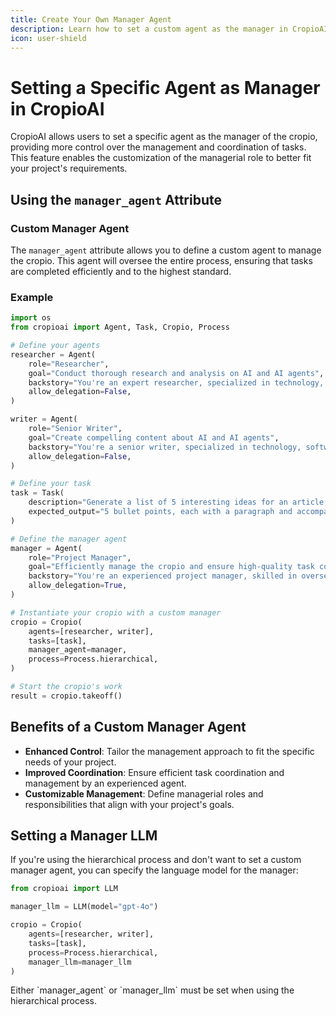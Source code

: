 ```yaml
---
title: Create Your Own Manager Agent
description: Learn how to set a custom agent as the manager in CropioAI, providing more control over task management and coordination.
icon: user-shield
---
```


# Setting a Specific Agent as Manager in CropioAI

CropioAI allows users to set a specific agent as the manager of the cropio, providing more control over the management and coordination of tasks. 
This feature enables the customization of the managerial role to better fit your project's requirements.

## Using the `manager_agent` Attribute

### Custom Manager Agent

The `manager_agent` attribute allows you to define a custom agent to manage the cropio. This agent will oversee the entire process, ensuring that tasks are completed efficiently and to the highest standard.

### Example

```python Code
import os
from cropioai import Agent, Task, Cropio, Process

# Define your agents
researcher = Agent(
    role="Researcher",
    goal="Conduct thorough research and analysis on AI and AI agents",
    backstory="You're an expert researcher, specialized in technology, software engineering, AI, and startups. You work as a freelancer and are currently researching for a new client.",
    allow_delegation=False,
)

writer = Agent(
    role="Senior Writer",
    goal="Create compelling content about AI and AI agents",
    backstory="You're a senior writer, specialized in technology, software engineering, AI, and startups. You work as a freelancer and are currently writing content for a new client.",
    allow_delegation=False,
)

# Define your task
task = Task(
    description="Generate a list of 5 interesting ideas for an article, then write one captivating paragraph for each idea that showcases the potential of a full article on this topic. Return the list of ideas with their paragraphs and your notes.",
    expected_output="5 bullet points, each with a paragraph and accompanying notes.",
)

# Define the manager agent
manager = Agent(
    role="Project Manager",
    goal="Efficiently manage the cropio and ensure high-quality task completion",
    backstory="You're an experienced project manager, skilled in overseeing complex projects and guiding teams to success. Your role is to coordinate the efforts of the cropio members, ensuring that each task is completed on time and to the highest standard.",
    allow_delegation=True,
)

# Instantiate your cropio with a custom manager
cropio = Cropio(
    agents=[researcher, writer],
    tasks=[task],
    manager_agent=manager,
    process=Process.hierarchical,
)

# Start the cropio's work
result = cropio.takeoff()
```

## Benefits of a Custom Manager Agent

- **Enhanced Control**: Tailor the management approach to fit the specific needs of your project.
- **Improved Coordination**: Ensure efficient task coordination and management by an experienced agent.
- **Customizable Management**: Define managerial roles and responsibilities that align with your project's goals.

## Setting a Manager LLM

If you're using the hierarchical process and don't want to set a custom manager agent, you can specify the language model for the manager:

```python Code
from cropioai import LLM

manager_llm = LLM(model="gpt-4o")

cropio = Cropio(
    agents=[researcher, writer],
    tasks=[task],
    process=Process.hierarchical,
    manager_llm=manager_llm
)
```

<Note>
Either `manager_agent` or `manager_llm` must be set when using the hierarchical process.
</Note>